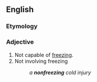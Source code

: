 ==English==

===Etymology===
{{prefix|non|freezing}}

===Adjective===
{{en-adj|-}}

# Not capable of [[freezing]].
# Not involving freezing
#: ''a '''nonfreezing''' cold injury''